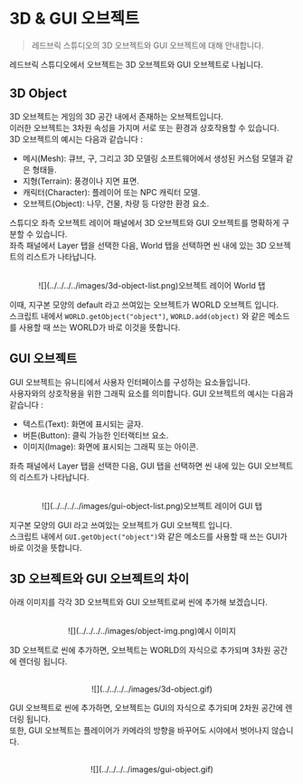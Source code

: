 
# 3D & GUI 오브젝트

> 레드브릭 스튜디오의 3D 오브젝트와 GUI 오브젝트에 대해 안내합니다.

레드브릭 스튜디오에서 오브젝트는 3D 오브젝트와 GUI 오브젝트로 나뉩니다.  

## 3D Object

3D 오브젝트는 게임의 3D 공간 내에서 존재하는 오브젝트입니다.  
이러한 오브젝트는 3차원 속성을 가지며 서로 또는 환경과 상호작용할 수 있습니다.  
3D 오브젝트의 예시는 다음과 같습니다 :  
- 메시(Mesh): 큐브, 구, 그리고 3D 모델링 소프트웨어에서 생성된 커스텀 모델과 같은 형태들.
- 지형(Terrain): 풍경이나 지면 표면.
- 캐릭터(Character): 플레이어 또는 NPC 캐릭터 모델.
- 오브젝트(Object): 나무, 건물, 차량 등 다양한 환경 요소.

스튜디오 좌측 오브젝트 레이어 패널에서 3D 오브젝트와 GUI 오브젝트를 명확하게 구분할 수 있습니다.  
좌측 패널에서 Layer 탭을 선택한 다음, World 탭을 선택하면 씬 내에 있는 3D 오브젝트의 리스트가 나타납니다.  

<center>
<br/>
![](../../../../images/3d-object-list.png)오브젝트 레이어 World 탭
</center>

이때, 지구본 모양의 default 라고 쓰여있는 오브젝트가 WORLD 오브젝트 입니다.  
스크립트 내에서 `WORLD.getObject("object")`, `WORLD.add(object)` 와 같은 메소드를 사용할 때 쓰는 WORLD가 바로 이것을 뜻합니다.  

## GUI 오브젝트

GUI 오브젝트는 유니티에서 사용자 인터페이스를 구성하는 요소들입니다.  
사용자와의 상호작용을 위한 그래픽 요소를 의미합니다. GUI 오브젝트의 예시는 다음과 같습니다 :  
- 텍스트(Text): 화면에 표시되는 글자.
- 버튼(Button): 클릭 가능한 인터랙티브 요소.
- 이미지(Image): 화면에 표시되는 그래픽 또는 아이콘.

좌측 패널에서 Layer 탭을 선택한 다음, GUI 탭을 선택하면 씬 내에 있는 GUI 오브젝트의 리스트가 나타납니다.  

<center>
<br/>
![](../../../../images/gui-object-list.png)오브젝트 레이어 GUI 탭
</center>

지구본 모양의 GUI 라고 쓰여있는 오브젝트가 GUI 오브젝트 입니다.  
스크립트 내에서 `GUI.getObject("object")`와 같은 메소드를 사용할 때 쓰는 GUI가 바로 이것을 뜻합니다. 

## 3D 오브젝트와 GUI 오브젝트의 차이

아래 이미지를 각각 3D 오브젝트와 GUI 오브젝트로써 씬에 추가해 보겠습니다.  
<center>
<br/>
![](../../../../images/object-img.png)예시 이미지
<br/>
</center>

3D 오브젝트로 씬에 추가하면, 오브젝트는 WORLD의 자식으로 추가되며 3차원 공간에 렌더링 됩니다.  
<center>
<br/>
![](../../../../images/3d-object.gif)
<br/>
</center>

GUI 오브젝트로 씬에 추가하면, 오브젝트는 GUI의 자식으로 추가되며 2차원 공간에 렌더링 됩니다.  
또한, GUI 오브젝트는 플레이어가 카메라의 방향을 바꾸어도 시야에서 벗어나지 않습니다.  
<center>
<br/>
![](../../../../images/gui-object.gif)
<br/>
</center>